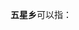'''五星乡'''可以指：
{{PRC admin/disambig|34/18/02/202/000|41/09/28/208/000|51/15/28/208/000|51/20/81/212/000|53/03/26/203/000}}
{{disambig|cat=三字中国乡名消歧义}}